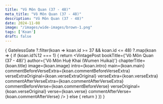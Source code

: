 ```yaml
---
title: "Vô Môn Quan (37 - 48)"
meta_title: "Vô Môn Quan (37 - 48)"
description: "Vô Môn Quan (37 - 48)"
date: 2024-11-08
image: "/images/wide-images/brown-1.png"
tags: ['Koan']
draft: false
---
```



<div class="container vi-koans">

  {
    GatelessGate
      ?.filter(koan => koan.id >= 37 && koan.id <= 48)
      ?.map(koan => {
        if (koan.id%12 === 1) {
          return <VintagePost bookTitle={'Vô Môn Quan (37 - 48)'} author={'Vô Môn Huệ Khai (Wumen Huìkai)'}
                       chapterTitle={koan.title} image={koan.image}
                       intro={koan.intro} main={koan.main}
                              commentBeforeVerseExtra={koan.commentBeforeVerseExtra}
                              verseExtraOriginal={koan.verseExtraOriginal}
                              verseExtra={koan.verseExtra}
                              commentAfterVerseExtra={koan.commentAfterVerseExtra}
                              commentBeforeVerse={koan.commentBeforeVerse}
                              verseOriginal={koan.verseOriginal}
                              verse={koan.verse}
                              commentAfterVerse={koan.commentAfterVerse}
          />
        } else {
          return <VintagePost chapterTitle={koan.title} image={koan.image}
                              intro={koan.intro} main={koan.main}
                              commentBeforeVerseExtra={koan.commentBeforeVerseExtra}
                              verseExtraOriginal={koan.verseExtraOriginal}
                              verseExtra={koan.verseExtra}
                              commentAfterVerseExtra={koan.commentAfterVerseExtra}
                              commentBeforeVerse={koan.commentBeforeVerse}
                              verseOriginal={koan.verseOriginal}
                              verse={koan.verse}
                              commentAfterVerse={koan.commentAfterVerse}
          />
        }
      })
  }

</div>
